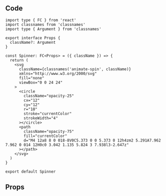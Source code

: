 
## Code

```tsx title="components/Spinner/index.tsx"
import type { FC } from 'react'
import classnames from 'classnames'
import type { Argument } from 'classnames'

export interface Props {
  className?: Argument
}

const Spinner: FC<Props> = ({ className }) => {
  return (
    <svg
      className={classnames('animate-spin', className)}
      xmlns="http://www.w3.org/2000/svg"
      fill="none"
      viewBox="0 0 24 24"
    >
      <circle
        className="opacity-25"
        cx="12"
        cy="12"
        r="10"
        stroke="currentColor"
        strokeWidth="4"
      ></circle>
      <path
        className="opacity-75"
        fill="currentColor"
        d="M4 12a8 8 0 018-8V0C5.373 0 0 5.373 0 12h4zm2 5.291A7.962 7.962 0 014 12H0c0 3.042 1.135 5.824 3 7.938l3-2.647z"
      ></path>
    </svg>
  )
}

export default Spinner
```

## Props
